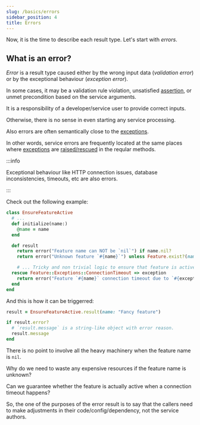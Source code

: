 ```yaml
---
slug: /basics/errors
sidebar_position: 4
title: Errors
---
```


Now, it is the time to describe each result type. Let's start with _errors_.

## What is an error?

_Error_ is a result type caused either by the wrong input data (_validation error_) or by the exceptional behaviour (_exception error_).

In some cases, it may be a validation rule violation, unsatisfied [assertion](https://wiki.c2.com/?ReplaceCommentWithAssertion), or unmet precondition based on the service arguments.

It is a responsibility of a developer/service user to provide correct inputs.

Otherwise, there is no sense in even starting any service processing.

Also errors are often semantically close to the [exceptions](https://ruby-doc.org/core-2.7.0/Exception.html).

In other words, service errors are frequently located at the same places where [exceptions](https://ruby-doc.org/core-2.7.0/Exception.html) are [raised/rescued](https://ruby-doc.com/docs/ProgrammingRuby/html/tut_exceptions.html) in the reqular methods.

:::info

Exceptional behaviour like HTTP connection issues, database inconsistencies, timeouts, etc are also errors.

:::

Check out the following example:

```ruby
class EnsureFeatureActive
  # ...
  def initialize(name:)
    @name = name
  end

  def result
    return error("Feature name can NOT be `nil`") if name.nil?
    return error("Unknown feature `#{name}`") unless Feature.exist?(name: name)

    # ... Tricky and non trivial logic to ensure that feature is active...
  rescue Feature::Exceptions::ConnectionTimeout => exception
    return error("Feature `#{name}` connection timeout due to `#{exception.message}`")
  end
end
```

And this is how it can be triggerred:

```ruby
result = EnsureFeatureActive.result(name: "Fancy feature")

if result.error?
  # `result.message` is a string-like object with error reason.
  result.message
end
```

There is no point to involve all the heavy machinery when the feature name is `nil`.

Why do we need to waste any expensive resources if the feature name is unknown?

Can we guarantee whether the feature is actually active when a connection timeout happens?

So, the one of the purposes of the error result is to say that the callers need to make adjustments in their code/config/dependency, not the service authors.
